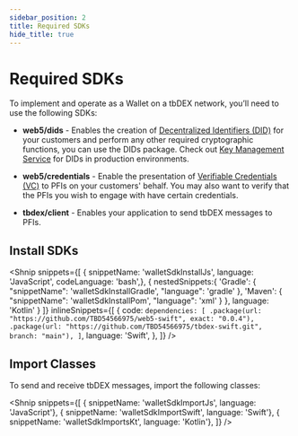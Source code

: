 ```yaml
---
sidebar_position: 2
title: Required SDKs
hide_title: true
---
```


<LanguageSwitcher languages="JavaScript, Kotlin, Swift" />

# Required SDKs

To implement and operate as a Wallet on a tbDEX network, you’ll need to use the following SDKs:


* **web5/dids** - Enables the creation of [Decentralized Identifiers (DID)](/docs/web5/learn/decentralized-identifiers) for your customers and perform any other required cryptographic functions, you can use the DIDs package. Check out [Key Management Service](/docs/web5/build/decentralized-identifiers/key-management) for DIDs in production environments.

* **web5/credentials** - Enable the presentation of [Verifiable Credentials (VC)](/docs/web5/learn/verifiable-credentials) to PFIs on your customers' behalf. You may also want to verify that the PFIs you wish to engage with have certain credentials.

* **tbdex/client** - Enables your application to send tbDEX messages to PFIs.

## Install SDKs

<Shnip 
  snippets={[
    { snippetName: 'walletSdkInstallJs', language: 'JavaScript', codeLanguage: 'bash',},
    { 
      nestedSnippets:{
          'Gradle': {
            "snippetName": 'walletSdkInstallGradle',
            "language": 'gradle'
          },
          'Maven': {
            "snippetName": 'walletSdkInstallPom',
            "language": 'xml'
          }
        },
        language: 'Kotlin'
    }
  ]}
  inlineSnippets={[
    {
      code: `dependencies: [
    .package(url: "https://github.com/TBD54566975/web5-swift", exact: "0.0.4"),
    .package(url: "https://github.com/TBD54566975/tbdex-swift.git", branch: "main"),
]`,
      language: 'Swift',
    },
  ]}
/>

## Import Classes

To send and receive tbDEX messages, import the following classes:

<Shnip snippets={[
    { snippetName: 'walletSdkImportJs', language: 'JavaScript'},
    { snippetName: 'walletSdkImportSwift', language: 'Swift'},
    { snippetName: 'walletSdkImportsKt', language: 'Kotlin'},
  ]}
  />